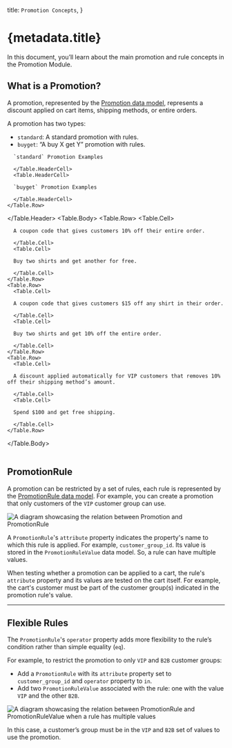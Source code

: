 
  title: `Promotion Concepts`,
}

# {metadata.title}

In this document, you’ll learn about the main promotion and rule concepts in the Promotion Module.

## What is a Promotion?

A promotion, represented by the [Promotion data model](/references/promotion/models/Promotion), represents a discount applied on cart items, shipping methods, or entire orders.

A promotion has two types:

- `standard`: A standard promotion with rules.
- `buyget`: “A buy X get Y” promotion with rules.

<Table>
  <Table.Header>
    <Table.Row>
      <Table.HeaderCell>
      
      `standard` Promotion Examples
      
      </Table.HeaderCell>
      <Table.HeaderCell>
      
      `buyget` Promotion Examples
      
      </Table.HeaderCell>
    </Table.Row>
  </Table.Header>
  <Table.Body>
    <Table.Row>
      <Table.Cell>

      A coupon code that gives customers 10% off their entire order.

      </Table.Cell>
      <Table.Cell>

      Buy two shirts and get another for free.

      </Table.Cell>
    </Table.Row>
    <Table.Row>
      <Table.Cell>

      A coupon code that gives customers $15 off any shirt in their order.

      </Table.Cell>
      <Table.Cell>

      Buy two shirts and get 10% off the entire order.

      </Table.Cell>
    </Table.Row>
    <Table.Row>
      <Table.Cell>

      A discount applied automatically for VIP customers that removes 10% off their shipping method’s amount.

      </Table.Cell>
      <Table.Cell>

      Spend $100 and get free shipping.

      </Table.Cell>
    </Table.Row>
  </Table.Body>
</Table>

## PromotionRule

A promotion can be restricted by a set of rules, each rule is represented by the [PromotionRule data model](/references/promotion/models/PromotionRule). For example, you can create a promotion that only customers of the `VIP` customer group can use.

![A diagram showcasing the relation between Promotion and PromotionRule](https://res.cloudinary.com/dza7lstvk/image/upload/v1709833196/Medusa%20Resources/promotion-promotion-rule_msbx0w.jpg)

A `PromotionRule`'s `attribute` property indicates the property's name to which this rule is applied. For example, `customer_group_id`. Its value is stored in the `PromotionRuleValue` data model. So, a rule can have multiple values.

When testing whether a promotion can be applied to a cart, the rule's `attribute` property and its values are tested on the cart itself. For example, the cart's customer must be part of the customer group(s) indicated in the promotion rule's value.

---

## Flexible Rules

The `PromotionRule`'s `operator` property adds more flexibility to the rule’s condition rather than simple equality (`eq`).

For example, to restrict the promotion to only `VIP` and `B2B` customer groups:

- Add a `PromotionRule` with its `attribute` property set to `customer_group_id` and `operator` property to `in`.
- Add two `PromotionRuleValue` associated with the rule: one with the value `VIP` and the other `B2B`.

![A diagram showcasing the relation between PromotionRule and PromotionRuleValue when a rule has multiple values](https://res.cloudinary.com/dza7lstvk/image/upload/v1709897383/Medusa%20Resources/promotion-promotion-rule-multiple_hctpmt.jpg)

In this case, a customer’s group must be in the `VIP` and `B2B` set of values to use the promotion.
